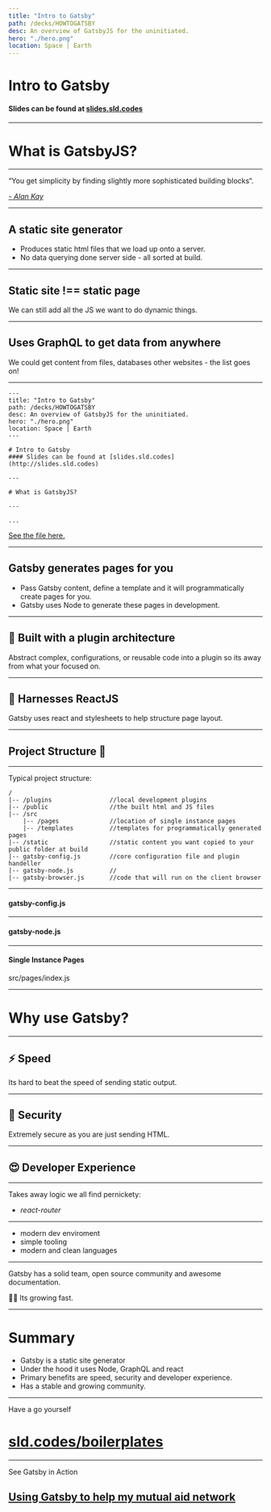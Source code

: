 ```yaml
---
title: "Intro to Gatsby"
path: /decks/HOWTOGATSBY
desc: An overview of GatsbyJS for the uninitiated.
hero: "./hero.png"
location: Space | Earth
---
```


# Intro to Gatsby
#### Slides can be found at [slides.sld.codes](http://slides.sld.codes)

---

# What is GatsbyJS?

---



“You get simplicity by finding slightly more sophisticated building blocks“.

 [*- Alan Kay*](https://www.youtube.com/watch?v=NdSD07U5uBs)


---

## A static site generator

- Produces static html files that we load up onto a server.
- No data querying done server side - all sorted at build.

---


## Static site !== static page

We can still add all the JS we want to do dynamic things.


---

## Uses GraphQL to get data from anywhere

We could get content from files, databases other websites - the list goes on!

---

```
---
title: "Intro to Gatsby"
path: /decks/HOWTOGATSBY
desc: An overview of GatsbyJS for the uninitiated.
hero: "./hero.png"
location: Space | Earth
---

# Intro to Gatsby
#### Slides can be found at [slides.sld.codes](http://slides.sld.codes)

---

# What is GatsbyJS?

---

...
```

<a href="https://github.com/slarsendisney/personal-site/blob/master/decks/HOWTOGATSBY/slides.mdx">
<p class="legal">See the file here.</p>
</a>


---

## Gatsby generates pages for you

- Pass Gatsby content, define a template and it will programmatically create pages for you.
- Gatsby uses Node to generate these pages in development.

---



## 🔌 Built with a plugin architecture

Abstract complex, configurations, or reusable code into a plugin so its away from what your focused on.

---


## 💪 Harnesses ReactJS

Gatsby uses react and stylesheets to help structure page layout.

---

## Project Structure 📁

---

<p class="legal">Typical project structure:</p>

``` 
/
|-- /plugins                //local development plugins
|-- /public                 //the built html and JS files
|-- /src
    |-- /pages              //location of single instance pages
    |-- /templates          //templates for programmatically generated pages
|-- /static                 //static content you want copied to your public folder at build
|-- gatsby-config.js        //core configuration file and plugin handeller
|-- gatsby-node.js          //
|-- gatsby-browser.js       //code that will run on the client browser
```

---

#### gatsby-config.js 

---

#### gatsby-node.js 

---

#### Single Instance Pages
<p class="legal">src/pages/index.js</p>

<Editor fullWidth  code={SingleInstancePages}/>

---


# Why use Gatsby?

---

## ⚡️ Speed

Its hard to beat the speed of sending static output.

---

## 🔑 Security

Extremely secure as you are just sending HTML.

---

## 😍 Developer Experience

---

Takes away logic we all find pernickety:

- *react-router*

---

- modern dev enviroment
- simple tooling 
- modern and clean languages

---

Gatsby has a solid team, open source community and awesome documentation.

🏃‍♂️ Its growing fast.

---

# Summary

- Gatsby is a static site generator
- Under the hood it uses Node, GraphQL and react
- Primary benefits are speed, security and developer experience.
- Has a stable and growing community.

---

<p class="legal">Have a go yourself</p>

# [sld.codes/boilerplates](/boilerplates)

---

<p class="legal">See Gatsby in Action</p>

## [Using Gatsby to help my mutual aid network](/decks/CORONASUPPORT/slides/0)
